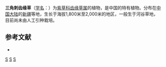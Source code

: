 {{Speciesbox
| genus = Eritrichium
| species = deltodentum
| authority = Y. S. Lian et J. Q. Wang
}}

'''三角刺齿缘草'''（[[学名|学名]]：{{lang|la|''Eritrichium deltodentum''}}）为[[紫草科|紫草科]][[齿缘草属|齿缘草属]]的植物，是中国的特有植物。分布在[[中国大陆|中国大陆]]的[[新疆|新疆]]等地，生长于海拔1,800米至2,000米的地区，一般生于河谷草地，目前尚未由人工引种栽培。

== 参考文献 ==
<div class="references-small">
* {{cite web| url =http://www.bioinfo.cn/db05/KmzwSpecies.php?action=view&id=1746| title =三角刺齿缘草| work =《中国高等植物数据库全库》| publisher =中国科学院微生物研究所| author =昆明植物研究所| accessdate =2009-02-22| deadurl =yes| archiveurl =https://web.archive.org/web/20160305015142/http://www.bioinfo.cn/db05/KmzwSpecies.php?action=view&id=1746| archivedate =2016-03-05}}
</div>
{{Taxonbar|from=Q10866812}}

[[Category:山琉璃草属|S]]
[[Category:中国特有植物|S]]
[[Category:新疆植物|S]]